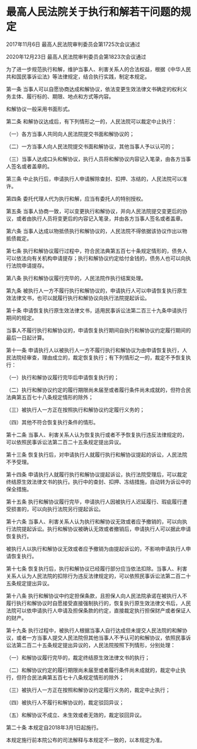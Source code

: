 # 最高人民法院关于执行和解若干问题的规定

2017年11月6日 最高人民法院审判委员会第1725次会议通过

2020年12月23日 最高人民法院审判委员会第1823次会议通过

  

为了进一步规范执行和解，维护当事人、利害关系人的合法权益，根据《中华人民共和国民事诉讼法》等法律规定，结合执行实践，制定本规定。

第一条 当事人可以自愿协商达成和解协议，依法变更生效法律文书确定的权利义务主体、履行标的、期限、地点和方式等内容。

和解协议一般采用书面形式。

第二条 和解协议达成后，有下列情形之一的，人民法院可以裁定中止执行：

（一）各方当事人共同向人民法院提交书面和解协议的；

（二）一方当事人向人民法院提交书面和解协议，其他当事人予以认可的；

（三）当事人达成口头和解协议，执行人员将和解协议内容记入笔录，由各方当事人签名或者盖章的。

第三条 中止执行后，申请执行人申请解除查封、扣押、冻结的，人民法院可以准许。

第四条 委托代理人代为执行和解，应当有委托人的特别授权。

第五条 当事人协商一致，可以变更执行和解协议，并向人民法院提交变更后的协议，或者由执行人员将变更后的内容记入笔录，并由各方当事人签名或者盖章。

第六条 当事人达成以物抵债执行和解协议的，人民法院不得依据该协议作出以物抵债裁定。

第七条 执行和解协议履行过程中，符合民法典第五百七十条规定情形的，债务人可以依法向有关机构申请提存；执行和解协议约定给付金钱的，债务人也可以向执行法院申请提存。

第八条 执行和解协议履行完毕的，人民法院作执行结案处理。

第九条 被执行人一方不履行执行和解协议的，申请执行人可以申请恢复执行原生效法律文书，也可以就履行执行和解协议向执行法院提起诉讼。

第十条 申请恢复执行原生效法律文书，适用民事诉讼法第二百三十九条申请执行期间的规定。

当事人不履行执行和解协议的，申请恢复执行期间自执行和解协议约定履行期间的最后一日起计算。

第十一条 申请执行人以被执行人一方不履行执行和解协议为由申请恢复执行，人民法院经审查，理由成立的，裁定恢复执行；有下列情形之一的，裁定不予恢复执行：

（一）执行和解协议履行完毕后申请恢复执行的；

（二）执行和解协议约定的履行期限尚未届至或者履行条件尚未成就的，但符合民法典第五百七十八条规定情形的除外；

（三）被执行人一方正在按照执行和解协议约定履行义务的；

（四）其他不符合恢复执行条件的情形。

第十二条 当事人、利害关系人认为恢复执行或者不予恢复执行违反法律规定的，可以依照民事诉讼法第二百二十五条规定提出异议。

第十三条 恢复执行后，对申请执行人就履行执行和解协议提起的诉讼，人民法院不予受理。

第十四条 申请执行人就履行执行和解协议提起诉讼，执行法院受理后，可以裁定终结原生效法律文书的执行。执行中的查封、扣押、冻结措施，自动转为诉讼中的保全措施。

第十五条 执行和解协议履行完毕，申请执行人因被执行人迟延履行、瑕疵履行遭受损害的，可以向执行法院另行提起诉讼。

第十六条 当事人、利害关系人认为执行和解协议无效或者应予撤销的，可以向执行法院提起诉讼。执行和解协议被确认无效或者撤销后，申请执行人可以据此申请恢复执行。

被执行人以执行和解协议无效或者应予撤销为由提起诉讼的，不影响申请执行人申请恢复执行。

第十七条 恢复执行后，执行和解协议已经履行部分应当依法扣除。当事人、利害关系人认为人民法院的扣除行为违反法律规定的，可以依照民事诉讼法第二百二十五条规定提出异议。

第十八条 执行和解协议中约定担保条款，且担保人向人民法院承诺在被执行人不履行执行和解协议时自愿接受直接强制执行的，恢复执行原生效法律文书后，人民法院可以依申请执行人申请及担保条款的约定，直接裁定执行担保财产或者保证人的财产。

第十九条 执行过程中，被执行人根据当事人自行达成但未提交人民法院的和解协议，或者一方当事人提交人民法院但其他当事人不予认可的和解协议，依照民事诉讼法第二百二十五条规定提出异议的，人民法院按照下列情形，分别处理：

（一）和解协议履行完毕的，裁定终结原生效法律文书的执行；

（二）和解协议约定的履行期限尚未届至或者履行条件尚未成就的，裁定中止执行，但符合民法典第五百七十八条规定情形的除外；

（三）被执行人一方正在按照和解协议约定履行义务的，裁定中止执行；

（四）被执行人不履行和解协议的，裁定驳回异议；

（五）和解协议不成立、未生效或者无效的，裁定驳回异议。

第二十条 本规定自2018年3月1日起施行。

本规定施行前本院公布的司法解释与本规定不一致的，以本规定为准。